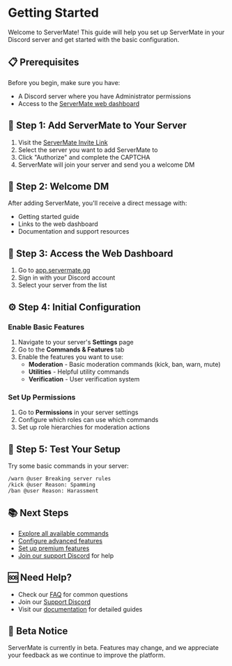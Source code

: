 # Getting Started

Welcome to ServerMate! This guide will help you set up ServerMate in your Discord server and get started with the basic configuration.

## 📋 Prerequisites

Before you begin, make sure you have:
- A Discord server where you have Administrator permissions
- Access to the [ServerMate web dashboard](https://app.servermate.gg)

## 🚀 Step 1: Add ServerMate to Your Server

1. Visit the [ServerMate Invite Link](https://discord.com/api/oauth2/authorize?client_id=YOUR_CLIENT_ID)
2. Select the server you want to add ServerMate to
3. Click "Authorize" and complete the CAPTCHA
4. ServerMate will join your server and send you a welcome DM

## 📨 Step 2: Welcome DM

After adding ServerMate, you'll receive a direct message with:
- Getting started guide
- Links to the web dashboard
- Documentation and support resources

## 🔧 Step 3: Access the Web Dashboard

1. Go to [app.servermate.gg](https://app.servermate.gg)
2. Sign in with your Discord account
3. Select your server from the list

## ⚙️ Step 4: Initial Configuration

### Enable Basic Features

1. Navigate to your server's **Settings** page
2. Go to the **Commands & Features** tab
3. Enable the features you want to use:
   - **Moderation** - Basic moderation commands (kick, ban, warn, mute)
   - **Utilities** - Helpful utility commands
   - **Verification** - User verification system

### Set Up Permissions

1. Go to **Permissions** in your server settings
2. Configure which roles can use which commands
3. Set up role hierarchies for moderation actions

## 🎯 Step 5: Test Your Setup

Try some basic commands in your server:

```
/warn @user Breaking server rules
/kick @user Reason: Spamming
/ban @user Reason: Harassment
```

## 📚 Next Steps

- [Explore all available commands](/commands)
- [Configure advanced features](/features)
- [Set up premium features](/configuration/premium)
- [Join our support Discord](https://discord.gg/servermate) for help

## 🆘 Need Help?

- Check our [FAQ](/faq) for common questions
- Join our [Support Discord](https://discord.gg/servermate)
- Visit our [documentation](https://docs.servermate.gg) for detailed guides

## 🚧 Beta Notice

ServerMate is currently in beta. Features may change, and we appreciate your feedback as we continue to improve the platform.
